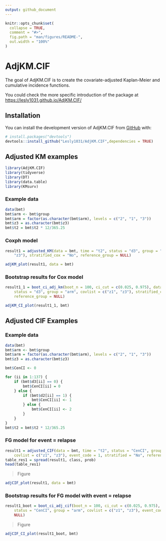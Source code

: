 ```yaml
---
output: github_document
---
```


<!-- README.md is generated from README.Rmd. Please edit that file -->

```r
knitr::opts_chunk$set(
  collapse = TRUE,
  comment = "#>",
  fig.path = "man/figures/README-",
  out.width = "100%"
)
```

# AdjKM.CIF

<!-- badges: start -->
<!-- badges: end -->

The goal of AdjKM.CIF is to create the covariate-adjusted Kaplan-Meier and cumulative incidence functions.

You could check the more specific introduction of the package at <https://lesly1031.github.io/AdjKM.CIF/>

## Installation

You can install the development version of AdjKM.CIF from [GitHub](https://github.com/) with:

``` r
# install.packages("devtools")
devtools::install_github("Lesly1031/AdjKM.CIF",dependencies = TRUE)
```

## Adjusted KM examples

```r
library(AdjKM.CIF)
library(tidyverse)
library(DT)
library(data.table)
library(KMsurv)
```

### Example data

```r
data(bmt)
bmt$arm <- bmt$group
bmt$arm = factor(as.character(bmt$arm), levels = c("2", "1", "3"))
bmt$z3 = as.character(bmt$z3)
bmt$t2 = bmt$t2 * 12/365.25
```

### Coxph model

```r
result1 = adjusted_KM(data = bmt, time = "t2", status = "d3", group = "arm", covlist = c("z1",
    "z3"), stratified_cox = "No", reference_group = NULL)
```

```r
adjKM_plot(result1, data = bmt)
```

### Bootstrap results for Cox model

```r
result1_1 = boot_ci_adj_km(boot_n = 100, ci_cut = c(0.025, 0.975), data = bmt, time = "t2",
    status = "d3", group = "arm", covlist = c("z1", "z3"), stratified_cox = "No",
    reference_group = NULL)
```

```r
adjKM_CI_plot(result1_1, bmt)
```

## Adjusted CIF Examples

### Example data

```r
data(bmt)
bmt$arm <- bmt$group
bmt$arm = factor(as.character(bmt$arm), levels = c("2", "1", "3"))
bmt$z3 = as.character(bmt$z3)

bmt$CenCI <- 0

for (ii in 1:137) {
    if (bmt$d3[ii] == 0) {
        bmt$CenCI[ii] = 0
    } else {
        if (bmt$d2[ii] == 1) {
            bmt$CenCI[ii] <- 1
        } else {
            bmt$CenCI[ii] <- 2
        }
    }
}
bmt$t2 = bmt$t2 * 12/365.25
```


### FG model for event = relapse

```r
result1 = adjusted_CIF(data = bmt, time = "t2", status = "CenCI", group = "arm",
    covlist = c("z1", "z3"), event_code = 1, stratified = "No", reference_group = NULL)
table_res1 = spread(result1, class, prob)
head(table_res1)
```

> Figure

```r
adjCIF_plot(result1, data = bmt)
```

### Bootstrap results for FG model with event = relapse

```r
result1_boot = boot_ci_adj_cif(boot_n = 100, ci_cut = c(0.025, 0.975), data = bmt, time = "t2",
    status = "CenCI", group = "arm", covlist = c("z1", "z3"), event_code = 1, "No",
    NULL)
```

> Figure 

```r
adjCIF_CI_plot(result1_boot, bmt)
```



